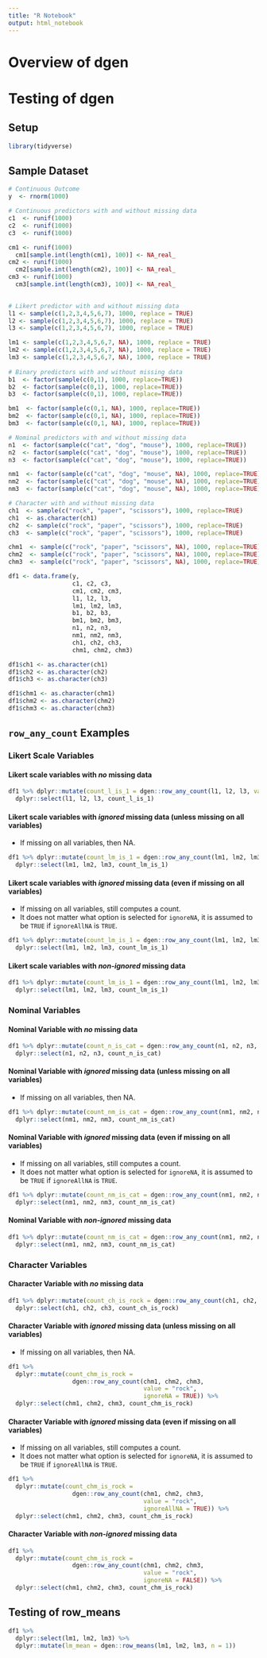 ```yaml
---
title: "R Notebook"
output: html_notebook
---
```


# Overview of dgen
    

# Testing of dgen

## Setup
```r
library(tidyverse)
```

## Sample Dataset

```r
# Continuous Outcome
y  <- rnorm(1000)

# Continuous predictors with and without missing data
c1  <- runif(1000)
c2  <- runif(1000)
c3  <- runif(1000)

cm1 <- runif(1000)
  cm1[sample.int(length(cm1), 100)] <- NA_real_
cm2 <- runif(1000)
  cm2[sample.int(length(cm2), 100)] <- NA_real_
cm3 <- runif(1000)
  cm3[sample.int(length(cm3), 100)] <- NA_real_

  
# Likert predictor with and without missing data
l1 <- sample(c(1,2,3,4,5,6,7), 1000, replace = TRUE)
l2 <- sample(c(1,2,3,4,5,6,7), 1000, replace = TRUE)
l3 <- sample(c(1,2,3,4,5,6,7), 1000, replace = TRUE)

lm1 <- sample(c(1,2,3,4,5,6,7, NA), 1000, replace = TRUE)
lm2 <- sample(c(1,2,3,4,5,6,7, NA), 1000, replace = TRUE)
lm3 <- sample(c(1,2,3,4,5,6,7, NA), 1000, replace = TRUE)
  
# Binary predictors with and without missing data  
b1  <- factor(sample(c(0,1), 1000, replace=TRUE))
b2  <- factor(sample(c(0,1), 1000, replace=TRUE))
b3  <- factor(sample(c(0,1), 1000, replace=TRUE))

bm1  <- factor(sample(c(0,1, NA), 1000, replace=TRUE))
bm2  <- factor(sample(c(0,1, NA), 1000, replace=TRUE))
bm3  <- factor(sample(c(0,1, NA), 1000, replace=TRUE))

# Nominal predictors with and without missing data
n1  <- factor(sample(c("cat", "dog", "mouse"), 1000, replace=TRUE))
n2  <- factor(sample(c("cat", "dog", "mouse"), 1000, replace=TRUE))
n3  <- factor(sample(c("cat", "dog", "mouse"), 1000, replace=TRUE))

nm1  <- factor(sample(c("cat", "dog", "mouse", NA), 1000, replace=TRUE))
nm2  <- factor(sample(c("cat", "dog", "mouse", NA), 1000, replace=TRUE))
nm3  <- factor(sample(c("cat", "dog", "mouse", NA), 1000, replace=TRUE))

# Character with and without missing data
ch1  <- sample(c("rock", "paper", "scissors"), 1000, replace=TRUE)
ch1  <- as.character(ch1)
ch2  <- sample(c("rock", "paper", "scissors"), 1000, replace=TRUE)
ch3  <- sample(c("rock", "paper", "scissors"), 1000, replace=TRUE)

chm1  <- sample(c("rock", "paper", "scissors", NA), 1000, replace=TRUE)
chm2  <- sample(c("rock", "paper", "scissors", NA), 1000, replace=TRUE)
chm3  <- sample(c("rock", "paper", "scissors", NA), 1000, replace=TRUE)

df1 <- data.frame(y, 
                  c1, c2, c3, 
                  cm1, cm2, cm3, 
                  l1, l2, l3,
                  lm1, lm2, lm3,
                  b1, b2, b3, 
                  bm1, bm2, bm3, 
                  n1, n2, n3,
                  nm1, nm2, nm3,
                  ch1, ch2, ch3,
                  chm1, chm2, chm3)

df1$ch1 <- as.character(ch1)
df1$ch2 <- as.character(ch2)
df1$ch3 <- as.character(ch3)

df1$chm1 <- as.character(chm1)
df1$chm2 <- as.character(chm2)
df1$chm3 <- as.character(chm3)
```

## `row_any_count` Examples

### Likert Scale Variables

#### Likert scale variables with *no* missing data

```r
df1 %>% dplyr::mutate(count_l_is_1 = dgen::row_any_count(l1, l2, l3, value = "1")) %>% 
  dplyr::select(l1, l2, l3, count_l_is_1)
```

#### Likert scale variables with *ignored* missing data (unless missing on all variables)

*  If missing on all variables, then NA.


```r
df1 %>% dplyr::mutate(count_lm_is_1 = dgen::row_any_count(lm1, lm2, lm3, value = "1", ignoreNA = TRUE)) %>% 
  dplyr::select(lm1, lm2, lm3, count_lm_is_1)
```

#### Likert scale variables with *ignored* missing data (even if missing on all variables)

*  If missing on all variables, still computes a count.
*  It does not matter what option is selected for `ignoreNA`, it is assumed 
to be `TRUE` if `ignoreAllNA` is `TRUE`.

```r
df1 %>% dplyr::mutate(count_lm_is_1 = dgen::row_any_count(lm1, lm2, lm3, value = "1", ignoreNA = TRUE, ignoreAllNA = TRUE)) %>% 
  dplyr::select(lm1, lm2, lm3, count_lm_is_1)
```

#### Likert scale variables with *non-ignored* missing data


```r
df1 %>% dplyr::mutate(count_lm_is_1 = dgen::row_any_count(lm1, lm2, lm3, value = "1", ignoreNA = FALSE)) %>% 
  dplyr::select(lm1, lm2, lm3, count_lm_is_1)
```


### Nominal Variables

#### Nominal Variable with *no* missing data

```r
df1 %>% dplyr::mutate(count_n_is_cat = dgen::row_any_count(n1, n2, n3, value = "cat")) %>% 
  dplyr::select(n1, n2, n3, count_n_is_cat)
```

#### Nominal Variable with *ignored* missing data (unless missing on all variables)

*  If missing on all variables, then NA.

```r
df1 %>% dplyr::mutate(count_nm_is_cat = dgen::row_any_count(nm1, nm2, nm3, value = "cat", ignoreNA = TRUE)) %>% 
  dplyr::select(nm1, nm2, nm3, count_nm_is_cat)
```


#### Nominal Variable with *ignored* missing data (even if missing on all variables)

*  If missing on all variables, still computes a count.
*  It does not matter what option is selected for `ignoreNA`, it is assumed 
to be `TRUE` if `ignoreAllNA` is `TRUE`.

```r
df1 %>% dplyr::mutate(count_nm_is_cat = dgen::row_any_count(nm1, nm2, nm3, value = "cat", ignoreAllNA = TRUE)) %>% 
  dplyr::select(nm1, nm2, nm3, count_nm_is_cat)
```


#### Nominal Variable with *non-ignored* missing data

```r
df1 %>% dplyr::mutate(count_nm_is_cat = dgen::row_any_count(nm1, nm2, nm3, value = "cat", ignoreNA = FALSE, ignoreallNA = FALSE)) %>% 
  dplyr::select(nm1, nm2, nm3, count_nm_is_cat)
```

### Character Variables

#### Character Variable with *no* missing data

```r
df1 %>% dplyr::mutate(count_ch_is_rock = dgen::row_any_count(ch1, ch2, ch3, value = "rock")) %>% 
  dplyr::select(ch1, ch2, ch3, count_ch_is_rock)
```

#### Character Variable with *ignored* missing data (unless missing on all variables)

*  If missing on all variables, then NA.

```r
df1 %>% 
  dplyr::mutate(count_chm_is_rock = 
                  dgen::row_any_count(chm1, chm2, chm3, 
                                      value = "rock", 
                                      ignoreNA = TRUE)) %>% 
  dplyr::select(chm1, chm2, chm3, count_chm_is_rock)
```

#### Character Variable with *ignored* missing data (even if missing on all variables)

*  If missing on all variables, still computes a count.
*  It does not matter what option is selected for `ignoreNA`, it is assumed 
to be `TRUE` if `ignoreAllNA` is `TRUE`.

```r
df1 %>% 
  dplyr::mutate(count_chm_is_rock = 
                  dgen::row_any_count(chm1, chm2, chm3, 
                                      value = "rock", 
                                      ignoreAllNA = TRUE)) %>% 
  dplyr::select(chm1, chm2, chm3, count_chm_is_rock)
```

#### Character Variable with *non-ignored* missing data 


```r
df1 %>% 
  dplyr::mutate(count_chm_is_rock = 
                  dgen::row_any_count(chm1, chm2, chm3, 
                                      value = "rock", 
                                      ignoreNA = FALSE)) %>% 
  dplyr::select(chm1, chm2, chm3, count_chm_is_rock)
```

## Testing of row_means

```r
df1 %>% 
  dplyr::select(lm1, lm2, lm3) %>% 
  dplyr::mutate(lm_mean = dgen::row_means(lm1, lm2, lm3, n = 1))
```

